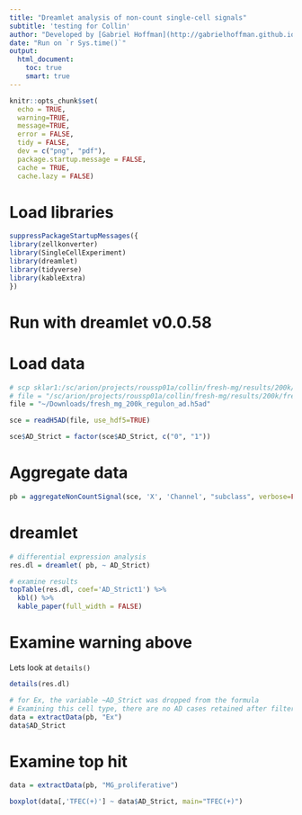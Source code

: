 ```yaml
---
title: "Dreamlet analysis of non-count single-cell signals"
subtitle: 'testing for Collin'
author: "Developed by [Gabriel Hoffman](http://gabrielhoffman.github.io/)"
date: "Run on `r Sys.time()`"
output: 
  html_document:
    toc: true
    smart: true
---
```



<!---

rmarkdown::render("test_regulon.Rmd");



# assay = 'X'
# sample_id = 'Channel'
# cluster_id = "subclass"

# min.cells = 10
# min.signal = 0.01
# min.samples = 4
# min.prop = 0.4









--->


```r
knitr::opts_chunk$set(
  echo = TRUE,
  warning=TRUE,
  message=TRUE,
  error = FALSE,
  tidy = FALSE,
  dev = c("png", "pdf"),
  package.startup.message = FALSE,
  cache = TRUE,
  cache.lazy = FALSE)
```

# Load libraries
```r
suppressPackageStartupMessages({
library(zellkonverter)
library(SingleCellExperiment)
library(dreamlet)
library(tidyverse)
library(kableExtra)
})
```

# Run with dreamlet v0.0.58

# Load data
```r
# scp sklar1:/sc/arion/projects/roussp01a/collin/fresh-mg/results/200k/fresh_mg_200k_regulon_ad.h5ad .
# file = "/sc/arion/projects/roussp01a/collin/fresh-mg/results/200k/fresh_mg_200k_regulon_ad.h5ad"
file = "~/Downloads/fresh_mg_200k_regulon_ad.h5ad"

sce = readH5AD(file, use_hdf5=TRUE)

sce$AD_Strict = factor(sce$AD_Strict, c("0", "1"))
```

# Aggregate data
```r
pb = aggregateNonCountSignal(sce, 'X', 'Channel', "subclass", verbose=FALSE)
```

# dreamlet
```r
# differential expression analysis
res.dl = dreamlet( pb, ~ AD_Strict)

# examine results
topTable(res.dl, coef='AD_Strict1') %>%
  kbl() %>%  
  kable_paper(full_width = FALSE)
```

# Examine warning above
Lets look at `details()`
```r
details(res.dl)

# for Ex, the variable ~AD_Strict was dropped from the formula
# Examining this cell type, there are no AD cases retained after filtering
data = extractData(pb, "Ex")
data$AD_Strict
```

# Examine top hit
```r
data = extractData(pb, "MG_proliferative")

boxplot(data[,'TFEC(+)'] ~ data$AD_Strict, main="TFEC(+)")
```

